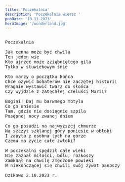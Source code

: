 ```yaml
---
title: 'Poczekalnia'
description: 'Poczekalnia wiersz '
pubDate: '10.11.2023'
heroImage: '/wonderland.jpg'
---
```

<pre>

Poczekalnia

Jak cenna może być chwila
Ten jeden wie
Kto ujrzeć może zziębniętego gila
Tylko w stuwiekowym śnie

Kto marzy o początku końca
Chce ożywić bohaterów nie zaczętej historii
Pragnie wystawić twarz do słońca
Czy wyjdzie z zatęchłej czeluści Morii?

Bogini! Daj mu barwnego motyla
Co go uniesie
Tam, gdzie nie dosięgnie szpila
Posępnej nocy zwanej dniem

Co go posadzi na najwyższej chmurze
Na szczyt szklanej góry poniesie w obłoki
I zapyta z osobna tych na górze
Czemu ma życie całe zwłoki?

W poczekalni spędził całe wieki
Nie zaznał miłości, bólu, rozkoszy
Zamknął na chwilę zmęczone powieki
W niekończącej się chwili swój żywot panoszy

Dzikowo 2.10.2023 r.
  
</pre>
